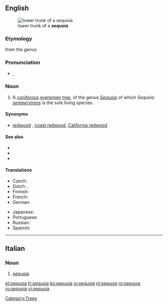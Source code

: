 ==English==
[[Image:Iluvatar redwood 400.jpg|thumb|lower trunk of a '''sequoia''']]
===Etymology===
from the genus {{term|Sequoia}}

===Pronunciation===
* {{a|UK}} {{IPA|/səˈkwɔɪ.ə/}}, {{SAMPA|/s@"kwOI.@/}}

===Noun===
{{en-noun}}

# A [[coniferous]] [[evergreen]] [[tree]], of the genus ''[[Sequoia]]'' of which ''Sequoia [[sempervirens]]'' is the sole living species.

====Synonyms====
* {{sense|tree}} [[redwood]] {{qualifier|in California}}, [[coast redwood]], [[California redwood]]

====See also====
*{{pedialite}}
*{{specieslite|Sequoia}}
*{{commonslite|Sequoia sempervirens}}

====Translations====
{{trans-top|tree}}
* Czech: {{t-|cs|sekvoj|f}}
* Dutch: {{t-|nl|sequoia}}, {{t|nl|reuzenpijnboom}}
* Finnish: {{t-|fi|punapuu}}
* French: {{t+|fr|séquoia|m}}
* German: {{t|de|Mammutbaum|m}}
{{trans-mid}}
* Japanese: {{t|ja|セコイア|sc=Jpan}}
* Portuguese: {{t+|pt|sequóia|f}}
* Russian: {{t|ru|секвойя|f|tr=s'ekvójja|sc=Cyrl}}
* Spanish: {{t-|es|secoya|f}}
{{trans-bottom}}

[[Category:Trees]]
----

==Italian==
{{wikipedia|lang=it}}
===Noun===
{{it-noun|sequoi|f|a|e}}

# {{context|tree|lang=it}} [[#English|sequoia]]

[[et:sequoia]]
[[fr:sequoia]]
[[ko:sequoia]]
[[io:sequoia]]
[[nl:sequoia]]
[[ro:sequoia]]
[[ru:sequoia]]
[[vi:sequoia]]